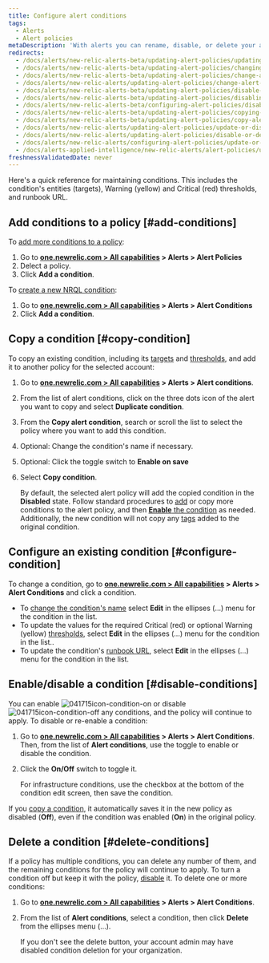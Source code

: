 ```yaml
---
title: Configure alert conditions
tags:
  - Alerts
  - Alert policies
metaDescription: 'With alerts you can rename, disable, or delete your alert policies, as well as update or remove their conditions and channels.'
redirects:
  - /docs/alerts/new-relic-alerts-beta/updating-alert-policies/updating-alert-policies
  - /docs/alerts/new-relic-alerts-beta/updating-alert-policies/changing-alert-policies
  - /docs/alerts/new-relic-alerts-beta/updating-alert-policies/change-alert-policies
  - /docs/alerts/new-relic-alerts/updating-alert-policies/change-alert-policies
  - /docs/alerts/new-relic-alerts-beta/updating-alert-policies/disable-or-delete-alert-policies-conditions
  - /docs/alerts/new-relic-alerts-beta/updating-alert-policies/disabling-or-deleting-alert-policies
  - /docs/alerts/new-relic-alerts-beta/configuring-alert-policies/disabling-or-deleting-alert-policies
  - /docs/alerts/new-relic-alerts-beta/updating-alert-policies/copying-alert-conditions
  - /docs/alerts/new-relic-alerts-beta/updating-alert-policies/copy-alert-conditions
  - /docs/alerts/new-relic-alerts/updating-alert-policies/update-or-disable-policies-conditions
  - /docs/alerts/new-relic-alerts/updating-alert-policies/disable-or-delete-alert-policies-conditions
  - /docs/alerts/new-relic-alerts/configuring-alert-policies/update-or-disable-policies-conditions
  - /docs/alerts-applied-intelligence/new-relic-alerts/alert-policies/update-or-disable-policies-conditions
freshnessValidatedDate: never
---
```




Here's a quick reference for maintaining conditions. This includes the condition's entities (targets), Warning (yellow) and Critical (red) thresholds, and runbook URL.

## Add conditions to a policy [#add-conditions]

To [add more conditions to a policy](/docs/alerts/new-relic-alerts-beta/configuring-alert-policies/define-alert-conditions):
1.  Go to <DoNotTranslate>**[one.newrelic.com > All capabilities](https://one.newrelic.com/all-capabilities) > Alerts > Alert Policies**</DoNotTranslate>
2. Delect a policy.
3. Click <DoNotTranslate>**Add a condition**</DoNotTranslate>.

To [create a new NRQL condition](/docs/alerts-applied-intelligence/new-relic-alerts/alert-conditions/create-nrql-alert-conditions): 

1. Go to <DoNotTranslate>**[one.newrelic.com > All capabilities](https://one.newrelic.com/all-capabilities) > Alerts > Alert Conditions**</DoNotTranslate>
2. Click <DoNotTranslate>**Add a condition**</DoNotTranslate>.

## Copy a condition [#copy-condition]

To copy an existing condition, including its [targets](/docs/apm/new-relic-apm/getting-started/glossary#alert-target) and [thresholds](/docs/apm/new-relic-apm/getting-started/glossary#alert-threshold), and add it to another policy for the selected account:

1. Go to <DoNotTranslate>**[one.newrelic.com > All capabilities](https://one.newrelic.com/all-capabilities) > Alerts > Alert conditions**</DoNotTranslate>.
2. From the list of alert conditions, click on the three dots icon of the alert you want to copy and select <DoNotTranslate>**Duplicate condition**</DoNotTranslate>.
3. From the <DoNotTranslate>**Copy alert condition**</DoNotTranslate>, search or scroll the list to select the policy where you want to add this condition.
4. Optional: Change the condition's name if necessary.
5. Optional: Click the toggle switch to <DoNotTranslate>**Enable on save**</DoNotTranslate>
6. Select <DoNotTranslate>**Copy condition**</DoNotTranslate>.

    By default, the selected alert policy will add the copied condition in the **Disabled** state. Follow standard procedures to [add](/docs/alerts/new-relic-alerts-beta/configuring-alert-policies/define-alert-conditions) or copy more conditions to the alert policy, and then [**Enable** the condition](/docs/alerts/new-relic-alerts-beta/updating-alert-policies/disable-or-delete-alert-policies-conditions#disable-conditions) as needed. Additionally, the new condition will not copy any [tags](/docs/new-relic-solutions/new-relic-one/core-concepts/use-tags-help-organize-find-your-data/#add-via-ui-api) added to the original condition.

## Configure an existing condition [#configure-condition]

To change a condition, go to <DoNotTranslate>**[one.newrelic.com > All capabilities](https://one.newrelic.com/all-capabilities) > Alerts > Alert Conditions**</DoNotTranslate> and click a condition.

* To [change the condition's name](/docs/alerts/new-relic-alerts-beta/configuring-alert-policies/define-alert-conditions#rename-condition) select <DoNotTranslate>**Edit**</DoNotTranslate> in the ellipses (...) menu for the condition in the list.
* To update the values for the required Critical (red) or optional Warning (yellow) [thresholds](/docs/alerts/new-relic-alerts-beta/configuring-alert-policies/define-thresholds-trigger-alert), select <DoNotTranslate>**Edit**</DoNotTranslate> in the ellipses (...) menu for the condition in the list..
* To update the condition's [runbook URL](/docs/alerts/new-relic-alerts-beta/reviewing-alert-incidents/provide-runbook-instructions-alerts), select <DoNotTranslate>**Edit**</DoNotTranslate> in the ellipses (...) menu for the condition in the list.


## Enable/disable a condition [#disable-conditions]

You can enable <img title="Alerts v3: Condition enabled" alt="041715icon-condition-on" src={accountsConditionOn}/> or disable <img title="Alerts v3: Condition disabled" alt="041715icon-condition-off" src={accountsConditionOff}/> any conditions, and the policy will continue to apply. To disable or re-enable a condition:

1. Go to <DoNotTranslate>**[one.newrelic.com > All capabilities](https://one.newrelic.com/all-capabilities) > Alerts > Alert Conditions**</DoNotTranslate>. Then, from the list of <DoNotTranslate>**Alert conditions**</DoNotTranslate>, use the toggle to enable or disable the condition.
2. Click the <DoNotTranslate>**On/Off**</DoNotTranslate> switch to toggle it.

    <Callout variant="tip">
      For infrastructure conditions, use the checkbox at the bottom of the condition edit screen, then save the condition.
    </Callout>

If you [copy a condition](/docs/alerts/new-relic-alerts-beta/updating-alert-policies/copy-alert-conditions), it automatically saves it in the new policy as disabled (<DoNotTranslate>**Off**</DoNotTranslate>), even if the condition was enabled (<DoNotTranslate>**On**</DoNotTranslate>) in the original policy.
 
## Delete a condition [#delete-conditions]

If a policy has multiple conditions, you can delete any number of them, and the remaining conditions for the policy will continue to apply. To turn a condition off but keep it with the policy, [disable](/docs/alerts/new-relic-alerts-beta/updating-alert-policies/disable-or-delete-alert-policies-conditions#condition-on-off) it. To delete one or more conditions:

1. Go to <DoNotTranslate>**[one.newrelic.com > All capabilities](https://one.newrelic.com/all-capabilities) > Alerts > Alert Conditions**</DoNotTranslate>.
2. From the list of <DoNotTranslate>**Alert conditions**</DoNotTranslate>, select a condition, then click <DoNotTranslate>**Delete**</DoNotTranslate> from the ellipses menu (...).

    <Callout variant="tip">
      If you don't see the delete button, your account admin may have disabled condition deletion for your organization.
    </Callout>
